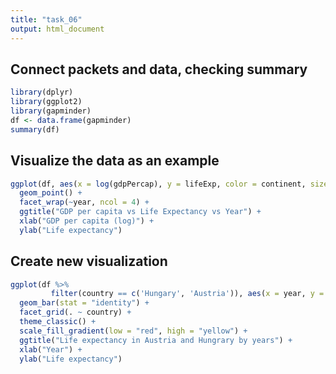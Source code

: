 ```yaml
---
title: "task_06"
output: html_document
---
```

## Connect packets and data, checking summary
```r
library(dplyr)
library(ggplot2)
library(gapminder)
df <- data.frame(gapminder)
summary(df)
```
## Visualize the data as an example
```r
ggplot(df, aes(x = log(gdpPercap), y = lifeExp, color = continent, size = pop)) +
  geom_point() +
  facet_wrap(~year, ncol = 4) +
  ggtitle("GDP per capita vs Life Expectancy vs Year") +
  xlab("GDP per capita (log)") +
  ylab("Life expectancy")
```

## Create new visualization
```r
ggplot(df %>% 
         filter(country == c('Hungary', 'Austria')), aes(x = year, y = lifeExp, fill = lifeExp)) +
  geom_bar(stat = "identity") +
  facet_grid(. ~ country) +
  theme_classic() +
  scale_fill_gradient(low = "red", high = "yellow") +
  ggtitle("Life expectancy in Austria and Hungrary by years") +
  xlab("Year") +
  ylab("Life expectancy")
```


